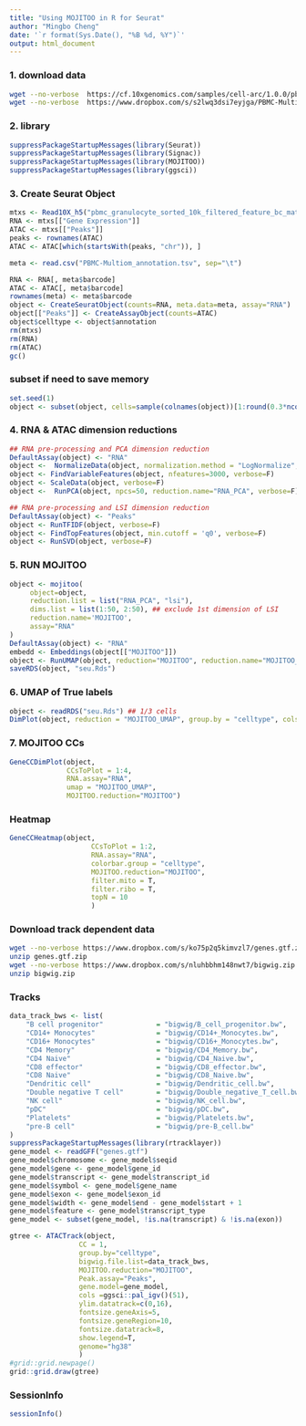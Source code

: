 ```yaml
---
title: "Using MOJITOO in R for Seurat"
author: "Mingbo Cheng"
date: '`r format(Sys.Date(), "%B %d, %Y")`'
output: html_document
---
```


### 1. download data
```bash
wget --no-verbose  https://cf.10xgenomics.com/samples/cell-arc/1.0.0/pbmc_granulocyte_sorted_10k/pbmc_granulocyte_sorted_10k_filtered_feature_bc_matrix.h5
wget --no-verbose  https://www.dropbox.com/s/s2lwq3dsi7eyjga/PBMC-Multiom_annotation.tsv
```

### 2. library
```r
suppressPackageStartupMessages(library(Seurat))
suppressPackageStartupMessages(library(Signac))
suppressPackageStartupMessages(library(MOJITOO))
suppressPackageStartupMessages(library(ggsci))
```


### 3. Create Seurat Object
```r
mtxs <- Read10X_h5("pbmc_granulocyte_sorted_10k_filtered_feature_bc_matrix.h5")
RNA <- mtxs[["Gene Expression"]]
ATAC <- mtxs[["Peaks"]]
peaks <- rownames(ATAC)
ATAC <- ATAC[which(startsWith(peaks, "chr")), ]

meta <- read.csv("PBMC-Multiom_annotation.tsv", sep="\t")

RNA <- RNA[, meta$barcode]
ATAC <- ATAC[, meta$barcode]
rownames(meta) <- meta$barcode
object <- CreateSeuratObject(counts=RNA, meta.data=meta, assay="RNA")
object[["Peaks"]] <- CreateAssayObject(counts=ATAC)
object$celltype <- object$annotation
rm(mtxs)
rm(RNA)
rm(ATAC)
gc()
```
### subset if need to save memory
```r
set.seed(1)
object <- subset(object, cells=sample(colnames(object))[1:round(0.3*ncol(object))])
```


### 4.  RNA & ATAC dimension reductions
```r
## RNA pre-processing and PCA dimension reduction
DefaultAssay(object) <- "RNA"
object <-  NormalizeData(object, normalization.method = "LogNormalize", scale.factor = 10000, verbose=F)
object <- FindVariableFeatures(object, nfeatures=3000, verbose=F)
object <- ScaleData(object, verbose=F)
object <-  RunPCA(object, npcs=50, reduction.name="RNA_PCA", verbose=F)

## RNA pre-processing and LSI dimension reduction
DefaultAssay(object) <- "Peaks"
object <- RunTFIDF(object, verbose=F)
object <- FindTopFeatures(object, min.cutoff = 'q0', verbose=F)
object <- RunSVD(object, verbose=F)
```

### 5. RUN MOJITOO
```r
object <- mojitoo(
     object=object,
     reduction.list = list("RNA_PCA", "lsi"),
     dims.list = list(1:50, 2:50), ## exclude 1st dimension of LSI
     reduction.name='MOJITOO',
     assay="RNA"
)
DefaultAssay(object) <- "RNA"
embedd <- Embeddings(object[["MOJITOO"]])
object <- RunUMAP(object, reduction="MOJITOO", reduction.name="MOJITOO_UMAP", dims=1:ncol(embedd), verbose=F)
saveRDS(object, "seu.Rds")
```

### 6. UMAP of True labels
```r

object <- readRDS("seu.Rds") ## 1/3 cells
DimPlot(object, reduction = "MOJITOO_UMAP", group.by = "celltype", cols=ggsci::pal_igv()(30))
```

### 7. MOJITOO CCs
```r
GeneCCDimPlot(object,
              CCsToPlot = 1:4,
              RNA.assay="RNA",
              umap = "MOJITOO_UMAP",
              MOJITOO.reduction="MOJITOO")

```


### Heatmap
```r
GeneCCHeatmap(object,
                    CCsToPlot = 1:2,
                    RNA.assay="RNA",
                    colorbar.group = "celltype",
                    MOJITOO.reduction="MOJITOO",
                    filter.mito = T,
                    filter.ribo = T,
                    topN = 10
                    )
```


### Download track dependent data
```bash
wget --no-verbose https://www.dropbox.com/s/ko75p2q5kimvzl7/genes.gtf.zip
unzip genes.gtf.zip
wget --no-verbose https://www.dropbox.com/s/nluhbbhm148nwt7/bigwig.zip
unzip bigwig.zip
```

### Tracks
```r
data_track_bws <- list(
    "B cell progenitor"             = "bigwig/B_cell_progenitor.bw",
    "CD14+ Monocytes"               = "bigwig/CD14+_Monocytes.bw",
    "CD16+ Monocytes"               = "bigwig/CD16+_Monocytes.bw",
    "CD4 Memory"                    = "bigwig/CD4_Memory.bw",
    "CD4 Naive"                     = "bigwig/CD4_Naive.bw",
    "CD8 effector"                  = "bigwig/CD8_effector.bw",
    "CD8 Naive"                     = "bigwig/CD8_Naive.bw",
    "Dendritic cell"                = "bigwig/Dendritic_cell.bw",
    "Double negative T cell"        = "bigwig/Double_negative_T_cell.bw",
    "NK cell"                       = "bigwig/NK_cell.bw",
    "pDC"                           = "bigwig/pDC.bw",
    "Platelets"                     = "bigwig/Platelets.bw",
    "pre-B cell"                    = "bigwig/pre-B_cell.bw"
)
suppressPackageStartupMessages(library(rtracklayer))
gene_model <- readGFF("genes.gtf")
gene_model$chromosome <- gene_model$seqid
gene_model$gene <- gene_model$gene_id
gene_model$transcript <- gene_model$transcript_id
gene_model$symbol <- gene_model$gene_name
gene_model$exon <- gene_model$exon_id
gene_model$width <- gene_model$end - gene_model$start + 1
gene_model$feature <- gene_model$transcript_type
gene_model <- subset(gene_model, !is.na(transcript) & !is.na(exon))

gtree <- ATACTrack(object,
                 CC = 1,
                 group.by="celltype",
                 bigwig.file.list=data_track_bws,
                 MOJITOO.reduction="MOJITOO",
                 Peak.assay="Peaks",
                 gene.model=gene_model,
                 cols =ggsci::pal_igv()(51),
                 ylim.datatrack=c(0,16),
                 fontsize.geneAxis=5,
                 fontsize.geneRegion=10,
                 fontsize.datatrack=8,
                 show.legend=T,
                 genome="hg38"
                 )
#grid::grid.newpage()
grid::grid.draw(gtree)
```

### SessionInfo
```r
sessionInfo()
```

